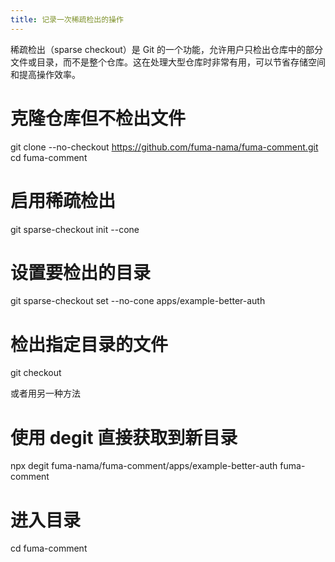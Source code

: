 ```yaml
---
title: 记录一次稀疏检出的操作
---
```


稀疏检出（sparse checkout）是 Git 的一个功能，允许用户只检出仓库中的部分文件或目录，而不是整个仓库。这在处理大型仓库时非常有用，可以节省存储空间和提高操作效率。

# 克隆仓库但不检出文件
git clone --no-checkout https://github.com/fuma-nama/fuma-comment.git
cd fuma-comment

# 启用稀疏检出
git sparse-checkout init --cone

# 设置要检出的目录
git sparse-checkout set --no-cone apps/example-better-auth

# 检出指定目录的文件
git checkout

或者用另一种方法

# 使用 degit 直接获取到新目录
npx degit fuma-nama/fuma-comment/apps/example-better-auth fuma-comment

# 进入目录
cd fuma-comment
